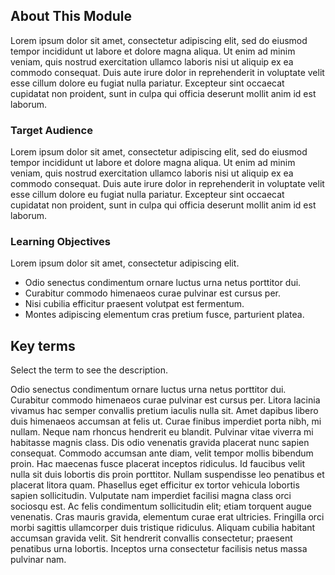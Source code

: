 <Banner title='Module 5: Egestas risus tortor' subTitle='Montes vehicula malesuada orci, cursus habitant lobortis libero eros sapien.' bgImage='./images/banners/Module5.png' bgColor='#0a8095' opacity='0.7'/>

## About This Module

Lorem ipsum dolor sit amet, consectetur adipiscing elit, sed do eiusmod tempor incididunt ut labore et dolore magna aliqua. Ut enim ad minim veniam, quis nostrud exercitation ullamco laboris nisi ut aliquip ex ea commodo consequat. Duis aute irure dolor in reprehenderit in voluptate velit esse cillum dolore eu fugiat nulla pariatur. Excepteur sint occaecat cupidatat non proident, sunt in culpa qui officia deserunt mollit anim id est laborum.

### Target Audience

Lorem ipsum dolor sit amet, consectetur adipiscing elit, sed do eiusmod tempor incididunt ut labore et dolore magna aliqua. Ut enim ad minim veniam, quis nostrud exercitation ullamco laboris nisi ut aliquip ex ea commodo consequat. Duis aute irure dolor in reprehenderit in voluptate velit esse cillum dolore eu fugiat nulla pariatur. Excepteur sint occaecat cupidatat non proident, sunt in culpa qui officia deserunt mollit anim id est laborum.

### Learning Objectives

Lorem ipsum dolor sit amet, consectetur adipiscing elit.

- Odio senectus condimentum ornare luctus urna netus porttitor dui.
- Curabitur commodo himenaeos curae pulvinar est cursus per.
- Nisi cubilia efficitur praesent volutpat est fermentum.
- Montes adipiscing elementum cras pretium fusce, parturient platea.

## Key terms

Select the term to see the description.

<Definitions>
  <Definition title='Lorem ipsum'>
    Odio senectus condimentum ornare luctus urna netus porttitor dui. Curabitur commodo himenaeos curae pulvinar est cursus per.
  </Definition>
  <Definition title='Odor amet'>
    Litora lacinia vivamus hac semper convallis pretium iaculis nulla sit. Amet dapibus libero duis himenaeos accumsan at felis ut.
  </Definition>
  <Definition title='Metus primis'>
    Curae finibus imperdiet porta nibh, mi nullam. Neque nam rhoncus hendrerit eu blandit. Pulvinar vitae viverra mi habitasse magnis class.
  </Definition>
  <Definition title='Nostra proin'>
    Dis odio venenatis gravida placerat nunc sapien consequat.
  </Definition>
  <Definition title='Nisi cubilia'>
    Commodo accumsan ante diam, velit tempor mollis bibendum proin. Hac maecenas fusce placerat inceptos ridiculus. Id faucibus velit nulla sit duis lobortis dis proin porttitor.
  </Definition>
  <Definition title='Odio senectus'>
    Nullam suspendisse leo penatibus et placerat litora quam. Phasellus eget efficitur ex tortor vehicula lobortis sapien sollicitudin.
  </Definition>
  <Definition title='Hac maecenas'>
    Vulputate nam imperdiet facilisi magna class orci sociosqu est. Ac felis condimentum sollicitudin elit; etiam torquent augue venenatis. Cras mauris gravida, elementum curae erat ultricies. Fringilla orci morbi sagittis ullamcorper duis tristique ridiculus.
  </Definition>
  <Definition title='Felis porta'>
    Aliquam cubilia habitant accumsan gravida velit. Sit hendrerit convallis consectetur; praesent penatibus urna lobortis. Inceptos urna consectetur facilisis netus massa pulvinar nam.
  </Definition>
</Definitions>

<CompletionDocked/>